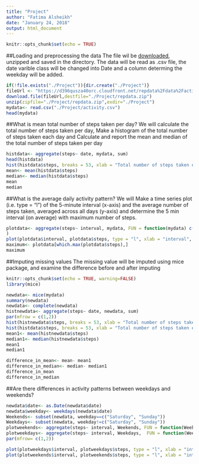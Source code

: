 ---
title: "Project"
author: "Fatima Alsheikh"
date: "January 24, 2018"
output: html_document
---

```{r setup, include=FALSE}
knitr::opts_chunk$set(echo = TRUE)

```

##Loading and preprocessing the data
The file wil be [downloaded](d396qusza40orc.cloudfront.net/repdata%2Fdata%2Factivity.zip), unzipped and saved in the directory. The data will be read as .csv file, the date varible class will be changed into Date and a column determing the weekday will be added.

```{r}
if(!file.exists("./Project")){dir.create("./Project")}
fileUrl <- "https://d396qusza40orc.cloudfront.net/repdata%2Fdata%2Factivity.zip"
download.file(fileUrl,destfile="./Project/repdata.zip")
unzip(zipfile="./Project/repdata.zip",exdir="./Project")
mydata<- read.csv("./Project/activity.csv")
head(mydata)
```

##What is mean total number of steps taken per day?
We will calculate the total number of steps taken per day, Make a histogram of the total number of steps taken each day and Calculate and report the mean and median of the total number of steps taken per day

```{r}
histdata<- aggregate(steps~ date, mydata, sum)
head(histdata)
hist(histdata$steps, breaks = 53, xlab = "Total number of steps taken each day", main = "Histogram of the total number of steps taken each day")
mean<- mean(histdata$steps)
median<- median(histdata$steps)
mean
median
```

##What is the average daily activity pattern?
We will Make a time series plot (i.e. type = "l") of the 5-minute interval (x-axis) and the average number of steps taken, averaged across all days (y-axis) and determine the 5 min interval (on average) with maximum number of steps. 

```{r}
plotdata<- aggregate(steps~ interval, mydata, FUN = function(mydata) c(mean= mean(mydata))
)
plot(plotdata$interval, plotdata$steps, type = "l", xlab = "interval", ylab = "number of steps", main = "average daily activity pattern")
maximum<- plotdata[which.max(plotdata$steps),]
maximum
```

##Imputing missing values
The missing value will be imputed using mice package, and examine the difference before and after imputing
```{r results='asis', echo=FALSE, include=FALSE,}
knitr::opts_chunk$set(echo = TRUE, warning=FALSE)
library(mice)
```
```{r}
newdata<- mice(mydata)
summary(newdata)
newdata<- complete(newdata)
histnewdata<- aggregate(steps~ date, newdata, sum)
par(mfrow = c(1,2))
hist(histnewdata$steps, breaks = 53, xlab = "Total number of steps taken each day", main = "Histogram of imputed data")
hist(histdata$steps, breaks = 53, xlab = "Total number of steps taken each day", main = "Histogram of original data")
mean1<- mean(histnewdata$steps)
median1<- median(histnewdata$steps)
mean1
median1

difference_in_mean<- mean- mean1
difference_in_median<- median- median1
difference_in_mean
difference_in_median
```

##Are there differences in activity patterns between weekdays and weekends?
```{r}
newdata$date<- as.Date(newdata$date)
newdata$weekday<- weekdays(newdata$date)
Weekends<- subset(newdata, weekday==c("Saturday", "Sunday"))
Weekdays<- subset(newdata, weekday!=c("Saturday", "Sunday"))
plotweekends<- aggregate(steps~ interval, Weekends, FUN = function(Weekends) c(mean= mean(Weekends)))
plotweekdays<- aggregate(steps~ interval, Weekdays,  FUN = function(Weekdays) c(mean= mean(Weekdays)))
par(mfrow= c(1,2))

plot(plotweekdays$interval, plotweekdays$steps, type = "l", xlab = "interval", ylab = "number of steps", main = "Weekdays")
plot(plotweekends$interval, plotweekends$steps, type = "l", xlab = "interval", ylab = "number of steps", main = "Weekends")    
```